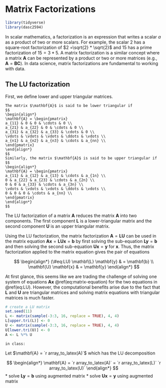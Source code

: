 # Matrix Factorizations {#matrix-factorizations}

```r
library(tidyverse)
library(dasc2594)
```

In scalar mathematics, a factorization is an expression that writes a scalar $a$ as a product of two or more scalars. For example, the scalar 2 has a square-root factorization of $2  =\sqrt{2} * \sqrt{2}$ and 15 has a prime factorization of $15 = 3 * 5$. A matrix factorization is a similar concept where a matrix $\mathbf{A}$ can be represented by a product or two or more matrices (e.g., $\mathbf{A} = \mathbf{B} \mathbf{C}$). In data science, matrix factorizations are fundamental to working with data. 

## The LU factorization

First, we define lower and upper triangular matrices. 

```definition
The matrix $\mathbf{A}$ is said to be lower triangular if
$$
\begin{align*}
\mathbf{A} = \begin{pmatrix} 
a_{11} & 0 & 0 & \cdots & 0 \\
a_{21} & a_{22} & 0 & \cdots & 0 \\
a_{31} & a_{32} & a_{33} & \cdots & 0 \\
\vdots & \vdots & \vdots & \ddots & \vdots \\
a_{n1} & a_{n2} & a_{n3} & \cdots & a_{nn} \\
\end{pmatrix}
\end{align*}
$$    
Similarly, the matrix $\mathbf{A}$ is said to be upper triangular if
$$
\begin{align*}
\mathbf{A} = \begin{pmatrix} 
a_{11} & a_{12} & a_{13} & \cdots & a_{1n} \\
0 & a_{22} & a_{23} & \cdots & a_{2n} \\
0 & 0 & a_{33} & \cdots & a_{3n} \\
\vdots & \vdots & \vdots & \ddots & \vdots \\
0 & 0 & 0 & \cdots & a_{nn} \\
\end{pmatrix}
\end{align*}
$$    
```



The LU factorization of a matrix $\mathbf{A}$ reduces the matrix $\mathbf{A}$ into two components. The first component $\mathbf{L}$ is a lower-triangular matrix and the second component $\mathbf{U}$ is an upper triangular matrix.

Using the LU factorization, the matrix factorization $\mathbf{A} = \mathbf{L} \mathbf{U}$ can be used in the matrix equation $\mathbf{A} \mathbf{x} = \mathbf{L} \mathbf{U}\mathbf{x} = \mathbf{b}$ by first solving the sub-equation $\mathbf{L} \mathbf{y} = \mathbf{b}$ and then solving the second sub-equation $\mathbf{U} \mathbf{x} = \mathbf{y}$ for $\mathbf{x}$. Thus, the matrix factorization applied to the matrix equation gives the pair of equations

$$
\begin{align*}
(\#eq:LU)
\mathbf{L} \mathbf{y} & = \mathbf{b} \\
\mathbf{U} \mathbf{x} & = \mathbf{y}
\end{align*}
$$

At first glance, this seems like we are trading the challenge of solving one system of equations $\mathbf{A}\mathbf{x}$ \@ref(eq:matrix-equation) for the two equations in \@ref(eq:LU). However, the computational benefits arise due to the fact that $\mathbf{L}$ and $\mathbf{U}$ are triangular matrices and solving matrix equations with triangular matrices is much faster. 

```r
# create a LU matrix
set.seed(11)
L <- matrix(sample(-3:3, 16, replace = TRUE), 4, 4)
L[upper.tri(L)] <- 0
U <- matrix(sample(-3:3, 16, replace = TRUE), 4, 4)
U[lower.tri(U)] <- 0
A <- L %*% U
```


```example
in class:
```
Let $\mathbf{A} = `r array_to_latex(A)`$ which has the LU decomposition

$$
\begin{align*}
\mathbf{A} = `r array_to_latex(A)` = `r array_to_latex(L)` `r array_to_latex(U)`
\end{align*}
$$
* solve $\mathbf{L} \mathbf{y} = \mathbf{b}$ using augmented matrix
* solve $\mathbf{U} \mathbf{x} = \mathbf{y}$ using augmented matrix 
